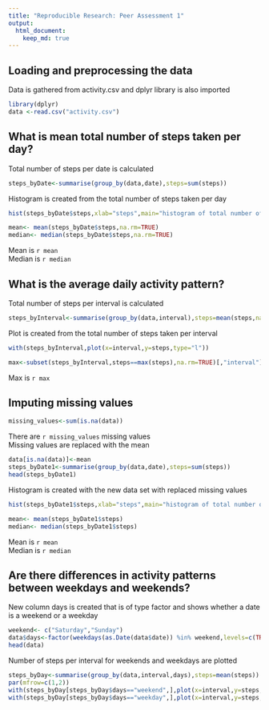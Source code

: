 ```yaml
---
title: "Reproducible Research: Peer Assessment 1"
output: 
  html_document:
    keep_md: true
---
```



## Loading and preprocessing the data
Data is gathered from activity.csv and dplyr library is also imported
```r
library(dplyr)
data <-read.csv("activity.csv")
```


## What is mean total number of steps taken per day?
Total number of steps per date is calculated
```r
steps_byDate<-summarise(group_by(data,date),steps=sum(steps))
```
Histogram is created from the total number of steps taken per day
```r
hist(steps_byDate$steps,xlab="steps",main="histogram of total number of steps per day")
```
```r
mean<- mean(steps_byDate$steps,na.rm=TRUE)
median<- median(steps_byDate$steps,na.rm=TRUE)
```
Mean is `r mean`  
Median is `r median`

## What is the average daily activity pattern?
Total number of steps per interval is calculated
```r
steps_byInterval<-summarise(group_by(data,interval),steps=mean(steps,na.rm=TRUE))
```
Plot is created from the total number of steps taken per interval
```r
with(steps_byInterval,plot(x=interval,y=steps,type="l"))
```
```r
max<-subset(steps_byInterval,steps==max(steps),na.rm=TRUE)[,"interval"]
```
Max is `r max`  



## Imputing missing values
```r
missing_values<-sum(is.na(data))
```
There are `r missing_values` missing values  
Missing values are replaced with the mean
```r
data[is.na(data)]<-mean
steps_byDate1<-summarise(group_by(data,date),steps=sum(steps))
head(steps_byDate1)
```
Histogram is created with the new data set with replaced missing values
```r
hist(steps_byDate1$steps,xlab="steps",main="histogram of total number of steps per day")
```
```r
mean<- mean(steps_byDate1$steps)
median<- median(steps_byDate1$steps)
```
Mean is `r mean`  
Median is `r median` 

## Are there differences in activity patterns between weekdays and weekends?
New column days is created that is of type factor and shows whether a date is a weekend or a weekday
```r
weekend<- c("Saturday","Sunday")
data$days<-factor(weekdays(as.Date(data$date)) %in% weekend,levels=c(TRUE,FALSE),labels=c('weekend','weekday'))
head(data)
```
Number of steps per interval for weekends and weekdays are plotted
```r
steps_byDay<-summarise(group_by(data,interval,days),steps=mean(steps))
par(mfrow=c(1,2))
with(steps_byDay[steps_byDay$days=="weekend",],plot(x=interval,y=steps,type="l",col="red",main="weekend"))
with(steps_byDay[steps_byDay$days=="weekday",],plot(x=interval,y=steps,type="l",col="blue",main="weekday"))
```

